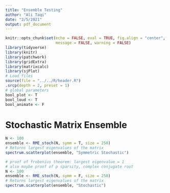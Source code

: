 ```yaml
---
title: "Ensemble Testing"
author: "Ali Taqi"
date: "2/5/2021"
output: pdf_document
---
```


```r
knitr::opts_chunk$set(echo = FALSE, eval = TRUE, fig.align = "center", 
                      message = FALSE, warning = FALSE)
library(tidyverse)
library(knitr)
library(patchwork)
library(gridExtra)
library(matrixcalc)
library(sjPlot)
# Load files
source(file = "../../R/header.R")
.srcp(depth = 2, preset = 1)
# global parameters
bool_plot <- T
bool_loud <- T
bool_animate <- F
```

# Stochastic Matrix Ensemble

```r
N <- 100
ensemble <- RME_stoch(N, symm = T, size = 250)
# Returns largest eigenvalues of the matrix
spectrum.scatterplot(ensemble, "Symmetric Stochastic")
```


```r
# proof of frobenius theorem: largest eigenvalue = 1
# also maybe proof of p sparsity, complex conjugate root 
N <- 100
ensemble <- RME_stoch(N, symm = F, size = 250)
# Returns largest eigenvalues of the matrix
spectrum.scatterplot(ensemble, "Stochastic")
```


